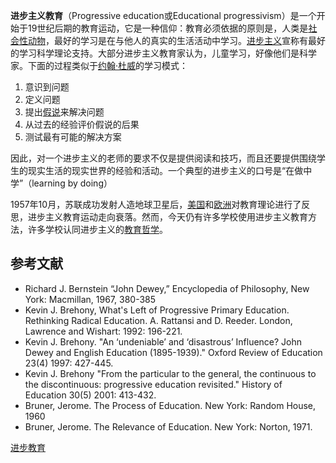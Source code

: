 '''进步主义教育'''（Progressive education或Educational progressivism）是一个开始于19世纪后期的教育运动，它是一种信仰：教育必须依据的原则是，人类是[[社会性动物|社会性动物]]，最好的学习是在与他人的真实的生活活动中学习。[[进步主义|进步主义]]宣称有最好的学习科学理论支持。大部分进步主义教育家认为，儿童学习，好像他们是科学家。下面的过程类似于[[约翰·杜威|约翰·杜威]]的学习模式：

# 意识到问题
# 定义问题
# 提出[[假说|假说]]来解决问题
# 从过去的经验评价假说的后果
# 测试最有可能的解决方案

因此，对一个进步主义的老师的要求不仅是提供阅读和技巧，而且还要提供围绕学生的现实生活的现实世界的经验和活动。一个典型的进步主义的口号是“在做中学”（learning by doing）

1957年10月，苏联成功发射人造地球卫星后，[[美国|美国]]和[[欧洲|欧洲]]对教育理论进行了反思，进步主义教育运动走向衰落。然而，今天仍有许多学校使用进步主义教育方法，许多学校认同进步主义的[[教育哲学|教育哲学]]。

==参考文献==
{{reflist}}
*Richard J. Bernstein “John Dewey,” Encyclopedia of Philosophy, New York: Macmillan, 1967, 380-385
*Kevin J. Brehony,  What's Left of Progressive Primary Education. Rethinking Radical Education. A. Rattansi and D. Reeder. London, Lawrence and Wishart: 1992: 196-221.
*Kevin J. Brehony. "An ‘undeniable’ and ‘disastrous’ Influence? John Dewey and English Education (1895-1939)." Oxford Review of Education 23(4) 1997: 427-445.
*Kevin J. Brehony "From the particular to the general, the continuous to the discontinuous: progressive education revisited." History of Education 30(5) 2001: 413-432.
*Bruner, Jerome. The Process of Education. New York: Random House, 1960
*Bruner, Jerome. The Relevance of Education.  New York: Norton, 1971.

{{Authority control}}
[[Category:进步教育|]]